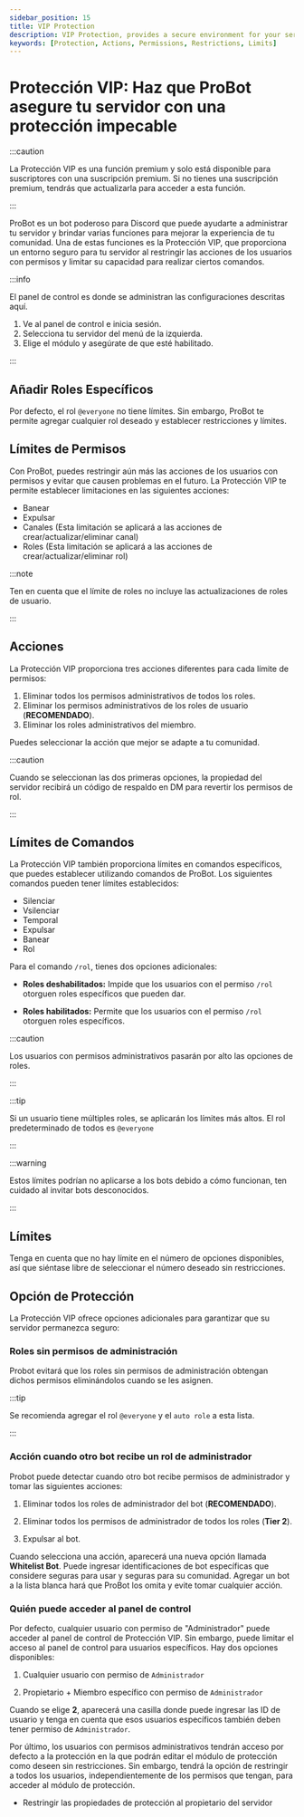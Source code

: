 ```yaml
---
sidebar_position: 15
title: VIP Protection
description: VIP Protection, provides a secure environment for your server by restricting the actions of users with permissions and limiting their ability to perform certain commands and actions.
keywords: [Protection, Actions, Permissions, Restrictions, Limits]
---
```


# Protección VIP: Haz que ProBot asegure tu servidor con una protección impecable

:::caution

La Protección VIP es una función premium y solo está disponible para suscriptores con una suscripción premium. Si no tienes una suscripción premium, tendrás que actualizarla para acceder a esta función.

:::

ProBot es un bot poderoso para Discord que puede ayudarte a administrar tu servidor y brindar varias funciones para mejorar la experiencia de tu comunidad. Una de estas funciones es la Protección VIP, que proporciona un entorno seguro para tu servidor al restringir las acciones de los usuarios con permisos y limitar su capacidad para realizar ciertos comandos.

:::info

El panel de control es donde se administran las configuraciones descritas aquí.

1. Ve al panel de control e inicia sesión.
2. Selecciona tu servidor del menú de la izquierda.
3. Elige el módulo y asegúrate de que esté habilitado.

:::

## Añadir Roles Específicos

Por defecto, el rol `@everyone` no tiene límites. Sin embargo, ProBot te permite agregar cualquier rol deseado y establecer restricciones y límites.

## Límites de Permisos

Con ProBot, puedes restringir aún más las acciones de los usuarios con permisos y evitar que causen problemas en el futuro. La Protección VIP te permite establecer limitaciones en las siguientes acciones:

- Banear
- Expulsar
- Canales (Esta limitación se aplicará a las acciones de crear/actualizar/eliminar canal)
- Roles (Esta limitación se aplicará a las acciones de crear/actualizar/eliminar rol)

:::note

Ten en cuenta que el límite de roles no incluye las actualizaciones de roles de usuario.

:::

## Acciones

La Protección VIP proporciona tres acciones diferentes para cada límite de permisos:

1. Eliminar todos los permisos administrativos de todos los roles.
2. Eliminar los permisos administrativos de los roles de usuario (**RECOMENDADO**).
3. Eliminar los roles administrativos del miembro.

Puedes seleccionar la acción que mejor se adapte a tu comunidad.

:::caution

Cuando se seleccionan las dos primeras opciones, la propiedad del servidor recibirá un código de respaldo en DM para revertir los permisos de rol.

:::

## Límites de Comandos

La Protección VIP también proporciona límites en comandos específicos, que puedes establecer utilizando comandos de ProBot. Los siguientes comandos pueden tener límites establecidos:

- Silenciar
- Vsilenciar
- Temporal
- Expulsar
- Banear
- Rol

Para el comando `/rol`, tienes dos opciones adicionales:

- **Roles deshabilitados:** Impide que los usuarios con el permiso `/rol` otorguen roles específicos que pueden dar.

- **Roles habilitados:** Permite que los usuarios con el permiso `/rol` otorguen roles específicos.

:::caution

Los usuarios con permisos administrativos pasarán por alto las opciones de roles.

:::

:::tip

Si un usuario tiene múltiples roles, se aplicarán los límites más altos. El rol predeterminado de todos es `@everyone`

:::

:::warning

Estos límites podrían no aplicarse a los bots debido a cómo funcionan, ten cuidado al invitar bots desconocidos.

:::

## Límites

Tenga en cuenta que no hay límite en el número de opciones disponibles, así que siéntase libre de seleccionar el número deseado sin restricciones.

## Opción de Protección

La Protección VIP ofrece opciones adicionales para garantizar que su servidor permanezca seguro:

### Roles sin permisos de administración

Probot evitará que los roles sin permisos de administración obtengan dichos permisos eliminándolos cuando se les asignen.

:::tip

Se recomienda agregar el rol `@everyone` y el `auto role` a esta lista.

:::

### Acción cuando otro bot recibe un rol de administrador

Probot puede detectar cuando otro bot recibe permisos de administrador y tomar las siguientes acciones:

1. Eliminar todos los roles de administrador del bot (**RECOMENDADO**).

2. Eliminar todos los permisos de administrador de todos los roles (**Tier 2**).

3. Expulsar al bot.

Cuando selecciona una acción, aparecerá una nueva opción llamada **Whitelist Bot**. Puede ingresar identificaciones de bot específicas que considere seguras para usar y seguras para su comunidad. Agregar un bot a la lista blanca hará que ProBot los omita y evite tomar cualquier acción.

### Quién puede acceder al panel de control

Por defecto, cualquier usuario con permiso de "Administrador" puede acceder al panel de control de Protección VIP. Sin embargo, puede limitar el acceso al panel de control para usuarios específicos. Hay dos opciones disponibles:

1. Cualquier usuario con permiso de `Administrador`

2. Propietario + Miembro específico con permiso de `Administrador`

Cuando se elige **2**, aparecerá una casilla donde puede ingresar las ID de usuario y tenga en cuenta que esos usuarios específicos también deben tener permiso de `Administrador`.

Por último, los usuarios con permisos administrativos tendrán acceso por defecto a la protección en la que podrán editar el módulo de protección como deseen sin restricciones. Sin embargo, tendrá la opción de restringir a todos los usuarios, independientemente de los permisos que tengan, para acceder al módulo de protección.

- Restringir las propiedades de protección al propietario del servidor
